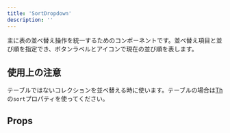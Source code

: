 ```yaml
---
title: 'SortDropdown'
description: ''
---
```


主に表の並べ替え操作を統一するためのコンポーネントです。並べ替え項目と並び順を指定でき、ボタンラベルとアイコンで現在の並び順を表します。

<ComponentStory name="SortDropdown" />

## 使用上の注意

テーブルではないコレクションを並べ替える時に使います。テーブルの場合は[Th](/products/components/table/)の`sort`プロパティを使ってください。

## Props

<ComponentPropsTable name="SortDropdown" />
